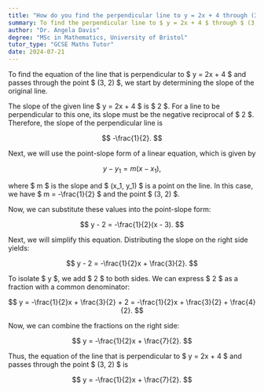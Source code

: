 ```yaml
---
title: "How do you find the perpendicular line to y = 2x + 4 through (3, 2)?"
summary: To find the perpendicular line to $ y = 2x + 4 $ through $ (3, 2) $, use the negative reciprocal of the original slope.
author: "Dr. Angela Davis"
degree: "MSc in Mathematics, University of Bristol"
tutor_type: "GCSE Maths Tutor"
date: 2024-07-21
---
```


To find the equation of the line that is perpendicular to $ y = 2x + 4 $ and passes through the point $ (3, 2) $, we start by determining the slope of the original line.

The slope of the given line $ y = 2x + 4 $ is $ 2 $. For a line to be perpendicular to this one, its slope must be the negative reciprocal of $ 2 $. Therefore, the slope of the perpendicular line is 

$$
-\frac{1}{2}.
$$

Next, we will use the point-slope form of a linear equation, which is given by 

$$
y - y_1 = m(x - x_1),
$$ 

where $ m $ is the slope and $ (x_1, y_1) $ is a point on the line. In this case, we have $ m = -\frac{1}{2} $ and the point $ (3, 2) $.

Now, we can substitute these values into the point-slope form:

$$
y - 2 = -\frac{1}{2}(x - 3).
$$

Next, we will simplify this equation. Distributing the slope on the right side yields:

$$
y - 2 = -\frac{1}{2}x + \frac{3}{2}.
$$

To isolate $ y $, we add $ 2 $ to both sides. We can express $ 2 $ as a fraction with a common denominator:

$$
y = -\frac{1}{2}x + \frac{3}{2} + 2 = -\frac{1}{2}x + \frac{3}{2} + \frac{4}{2}.
$$

Now, we can combine the fractions on the right side:

$$
y = -\frac{1}{2}x + \frac{7}{2}.
$$

Thus, the equation of the line that is perpendicular to $ y = 2x + 4 $ and passes through the point $ (3, 2) $ is 

$$
y = -\frac{1}{2}x + \frac{7}{2}.
$$
    